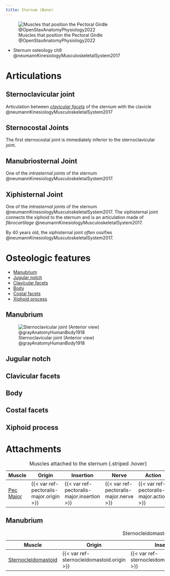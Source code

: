 ```yaml
---
title: Sternum (Bone)
---
```


![Muscles that position the Pectoral Girdle @OpenStaxAnatomyPhysiology2022](/The Archive/Images/OpenStax Anatomy and Physiology 2e/fig11.22 Muscles That Position the Pectoral Girdle.jpeg){#fig-openstax-fig11.22}

::: {.callout title="Reading list"}

- Sternum osteology ch9 @neumannKinesiologyMusculoskeletalSystem2017

:::

# Articulations

## Sternoclavicular joint

Articulation between [*clavicular facets*](#clavicular-facets) of the sternum with the clavicle @neumannKinesiologyMusculoskeletalSystem2017


## Sternocostal Joints

The first sternocostal joint is immediately inferior to the sternoclavicular joint.

## Manubriosternal Joint {#manubriosternal-joint}

One of the *intrasternal joints* of the sternum @neumannKinesiologyMusculoskeletalSystem2017.

## Xiphisternal Joint {#xiphisternal-joint}

One of the *intrasternal joints* of the sternum @neumannKinesiologyMusculoskeletalSystem2017.
The xiphisternal joint connects the xiphoid to the sternum and is an articulation made of *fibrocartilage* @neumannKinesiologyMusculoskeletalSystem2017.

:::{.callout-note}

By 40 years old, the xiphisternal joint *often* ossifies @neumannKinesiologyMusculoskeletalSystem2017.

:::


# Osteologic features

- [Manubrium](#manubrium)
- [Jugular notch](#jugular-notch)
- [Clavicular facets](#clavicular-facets)
- [Body](#body)
- [Costal facets](#costal-facets)
- [Xiphoid process](#xiphoid-process)

## Manubrium {#manubrium}
![Sternoclavicular joint (Anterior view) @grayAnatomyHumanBody1918](/The Archive/Images/Gray anatomy 1918 images/Syndesmology/image325 gray1918 Sternoclavicular articulation. Anterior view.gif){#fig-gray1918-image325}

## Jugular notch {#jugular-notch}

## Clavicular facets {#clavicular-facets}

## Body {#body}

## Costal facets {#costal-facets}

## Xiphoid process {#xiphoid-process}

# Attachments



| Muscle  | Origin | Insertion | Nerve | Action |
|------|--------|-------|----------|--------|
| [Pec Major]({{< var ref-pectoralis-major.path >}}) | {{< var ref-pectoralis-major.origin >}} | {{< var ref-pectoralis-major.insertion >}} | {{< var ref-pectoralis-major.nerve >}} | {{< var ref-pectoralis-major.action >}} |

: Muscles attached to the sternum {.striped .hover}

## Manubrium

| Muscle  | Origin | Insertion | Nerve | Action |
|------|--------|-------|----------|--------|
| [Sternocleidomastoid]({{< var ref-sternocleidomastoid.path >}}) | {{< var ref-sternocleidomastoid.origin >}} | {{< var ref-sternocleidomastoid.insertion >}} | {{< var ref-sternocleidomastoid.nerve >}} | {{< var ref-sternocleidomastoid.action >}} |

: Sternocleidomastoid OIAN {.striped .hover}